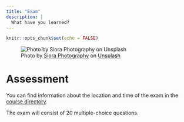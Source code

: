 ```yaml
---
title: "Exam"
description: |
  What have you learned?
---
```


```r
knitr::opts_chunk$set(echo = FALSE)
```

![<span>Photo by <a href="https://unsplash.com/@siora18?utm_source=unsplash&amp;utm_medium=referral&amp;utm_content=creditCopyText">Siora Photography</a> on <a href="https://unsplash.com/s/photos/reading?utm_source=unsplash&amp;utm_medium=referral&amp;utm_content=creditCopyText">Unsplash</a></span>](photos/siora-photography-hgFY1mZY-Y0-unsplash.jpg)

# Assessment

You can find information about the location and time of the exam in the [course directory](https://vorlesungsverzeichnis.unibas.ch/de/home?id=287275). 

The exam will consist of 20 multiple-choice questions. 
